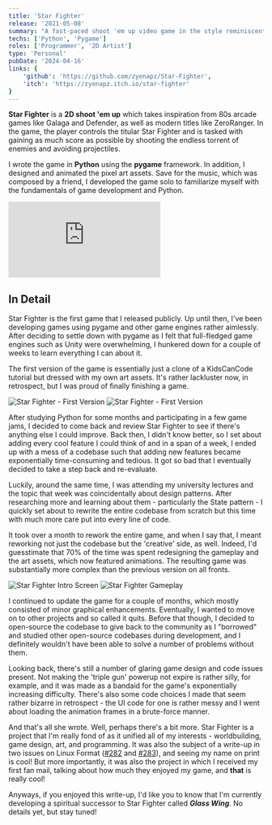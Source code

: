 ```yaml
---
title: 'Star Fighter'
release: '2021-05-08'
summary: "A fast-paced shoot 'em up video game in the style reminiscent of 80s arcade games. My first published game."
techs: ['Python', 'Pygame']
roles: ['Programmer', '2D Artist'] 
type: 'Personal'
pubDate: '2024-04-16'
links: {
    'github': 'https://github.com/zyenapz/Star-Fighter',
    'itch': 'https://zyenapz.itch.io/star-fighter'
}
---
```



**Star Fighter** is a **2D shoot 'em up** which takes inspiration from 80s arcade games like Galaga and Defender, as well as modern titles like ZeroRanger. In the game, the player controls the titular Star Fighter and is tasked with gaining as much score as possible by shooting the endless torrent of enemies and avoiding projectiles.

I wrote the game in **Python** using the **pygame** framework. In addition, I designed and animated the pixel art assets. Save for the music, which was composed by a friend, I developed the game solo to familiarize myself with the fundamentals of game development and Python. 

<div class="iframe-container">
    <iframe src="https://www.youtube.com/embed/oP6xZnNXMc4?si=QlOrKGkuQIgFhA4e" title="YouTube video player" frameborder="0" allow="accelerometer; autoplay; clipboard-write; encrypted-media; gyroscope; picture-in-picture; web-share" referrerpolicy="strict-origin-when-cross-origin" allowfullscreen></iframe>
</div>

## In Detail

Star Fighter is the first game that I released publicly. Up until then, I've been developing games using pygame and other game engines rather aimlessly. After deciding to settle down with pygame as I felt that full-fledged game engines such as Unity were overwhelming, I hunkered down for a couple of weeks to learn everything I can about it. 

The first version of the game is essentially just a clone of a KidsCanCode tutorial but dressed with my own art assets. It's rather lackluster now, in retrospect, but I was proud of finally finishing a game. 

<div class="txt-center">
    <Image src={image4} alt="Star Fighter - First Version" />
    <Image src={image3} alt="Star Fighter - First Version" />
</div>

After studying Python for some months and participating in a few game jams, I decided to come back and review Star Fighter to see if there's anything else I could improve. Back then, I didn't know better, so I set about adding every cool feature I could think of and in a span of a week, I ended up with a mess of a codebase such that adding new features became exponentially time-consuming and tedious. It got so bad that I eventually decided to take a step back and re-evaluate.

Luckily, around the same time, I was attending my university lectures and the topic that week was coincidentally about design patterns. After researching more and learning about them - particularly the State pattern - I quickly set about to rewrite the entire codebase from scratch but this time with much more care put into every line of code.

It took over a month to rework the entire game, and when I say that, I meant reworking not just the codebase but the 'creative' side, as well. Indeed, I'd guesstimate that 70% of the time was spent redesigning the gameplay and the art assets, which now featured animations. The resulting game was substantially more complex than the previous version on all fronts. 

<div class="txt-center">
    <Image src={image1} alt="Star Fighter Intro Screen" />
    <Image src={image2} alt="Star Fighter Gameplay" />
</div>

I continued to update the game for a couple of months, which mostly consisted of minor graphical enhancements. Eventually, I wanted to move on to other projects and so called it quits. Before that though, I decided to open-source the codebase to give back to the community as I "borrowed" and studied other open-source codebases during development, and I definitely wouldn't have been able to solve a number of problems without them.

Looking back, there's still a number of glaring game design and code issues present. Not making the 'triple gun' powerup not expire is rather silly, for example, and it was made as a bandaid for the game's exponentially increasing difficulty. There's also some code choices I made that seem rather bizarre in retrospect - the UI code for one is rather messy and I went about loading the animation frames in a brute-force manner.

And that's all she wrote. Well, perhaps there's a bit more. Star Fighter is a project that I'm really fond of as it unified all of my interests - worldbuilding, game design, art, and programming. It was also the subject of a write-up in two issues on Linux Format (<a class="external" href="https://issuu.com/futurepublishing/docs/lxf282.issuu" target="_blank" rel="noopener noreferrer">#282</a> and <a class="external" href="https://issuu.com/futurepublishing/docs/lxf283.issuu" target="_blank" rel="noopener noreferrer">#283</a>), and seeing my name on print is cool! But more importantly, it was also the project in which I received my first fan mail, talking about how much they enjoyed my game, and **that** is really cool!

Anyways, if you enjoyed this write-up, I'd like you to know that I'm currently developing a spiritual successor to Star Fighter called ***Glass Wing***. No details yet, but stay tuned!

